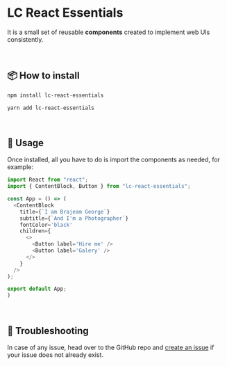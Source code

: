 <Meta title="Welcome/Getting Started" />


# LC React Essentials

It is a small set of reusable **components** created  to implement web UIs consistently.

<br/>



## 📦 How to install

  <div id="npm" title="NPM"><div>

```sh
npm install lc-react-essentials
```

  </div></div>
  <div id="yarn" title="Yarn"><div>

```sh
yarn add lc-react-essentials
```

  </div></div>
<br/>




## 🚀 Usage

Once installed, all you have to do is import the components as needed, for example:

```js
import React from "react";
import { ContentBlock, Button } from "lc-react-essentials";

const App = () => (
  <ContentBlock
    title={`I am Brajeam George`}
    subtitle={`And I'm a Photographer`}
    fontColor='black'
    children={
      <>
        <Button label='Hire me' />
        <Button label='Galery' />
      </>
    }
  />
);

export default App;
)
```
<br/>


## 🔨 Troubleshooting
In case of any issue, head over to the GitHub repo and [create an issue](https://github.com/luciocabrera/lc-react-essentials/issues) if your issue does not already exist.
<br/>


